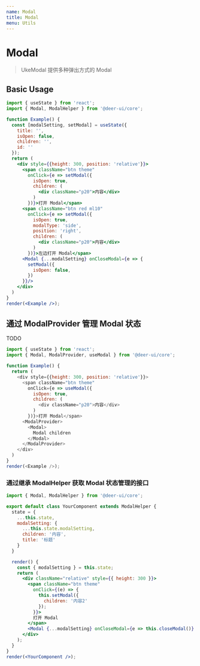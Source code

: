```yaml
---
name: Modal
title: Modal
menu: Utils
---
```


# Modal

> UkeModal 提供多种弹出方式的 Modal

## Basic Usage

```jsx live noInline
import { useState } from 'react';
import { Modal, ModalHelper } from '@deer-ui/core';

function Example() {
  const [modalSetting, setModal] = useState({
    title: '',
    isOpen: false,
    children: '',
    id: ''
  });
  return (
    <div style={{height: 300, position: 'relative'}}>
      <span className="btn theme"
        onClick={e => setModal({
          isOpen: true,
          children: (
            <div className="p20">内容</div>
          )
        })}>打开 Modal</span>
      <span className="btn red ml10"
        onClick={e => setModal({
          isOpen: true,
          modalType: 'side',
          position: 'right',
          children: (
            <div className="p20">内容</div>
          )
        })}>左边打开 Modal</span>
      <Modal {...modalSetting} onCloseModal={e => {
        setModal({
          isOpen: false,
        })
      }}/>
    </div>
  )
}
render(<Example />);
```

## 通过 ModalProvider 管理 Modal 状态

TODO

```js
import { useState } from 'react';
import { Modal, ModalProvider, useModal } from '@deer-ui/core';

function Example() {
  return (
    <div style={{height: 300, position: 'relative'}}>
      <span className="btn theme"
        onClick={e => useModal({
          isOpen: true,
          children: (
            <div className="p20">内容</div>
          )
        })}>打开 Modal</span>
      <ModalProvider>
        <Modal>
          Modal children
        </Modal>
      </ModalProvider>
    </div>
  )
}
render(<Example />);
```

### 通过继承 ModalHelper 获取 Modal 状态管理的接口

```jsx live noInline
import { Modal, ModalHelper } from '@deer-ui/core';

export default class YourComponent extends ModalHelper {
  state = {
    ...this.state,
    modalSetting: {
      ...this.state.modalSetting,
      children: '内容',
      title: '标题'
    }
  }

  render() {
    const { modalSetting } = this.state;
    return (
      <div className="relative" style={{ height: 300 }}>
        <span className="btn theme"
          onClick={(e) => {
            this.setModal({
              children: '内容2'
            });
          }}>
          打开 Modal
        </span>
        <Modal {...modalSetting} onCloseModal={e => this.closeModal()} />
      </div>
    );
  }
}
render(<YourComponent />);
```
